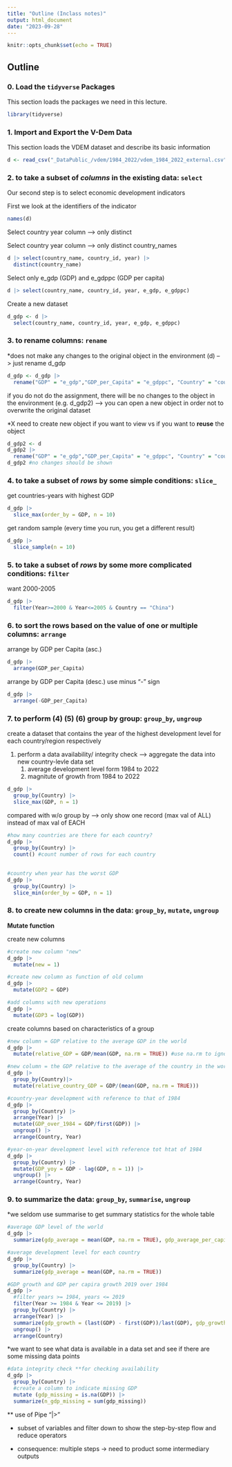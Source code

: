 ```yaml
---
title: "Outline (Inclass notes)"
output: html_document
date: "2023-09-28"
---
```


```r
knitr::opts_chunk$set(echo = TRUE)
```

## Outline

### 0. Load the `tidyverse` Packages

This section loads the packages we need in this lecture.

```r
library(tidyverse)
```

### 1. Import and Export the V-Dem Data

This section loads the VDEM dataset and describe its basic information

```r
d <- read_csv("_DataPublic_/vdem/1984_2022/vdem_1984_2022_external.csv")
```

### 2. to take a subset of *columns* in the existing data: `select`

Our second step is to select economic development indicators

First we look at the identifiers of the indicator

```r
names(d)
```

Select country year column --\> only distinct

Select country year column --\> only distinct country_names

```r
d |> select(country_name, country_id, year) |>
  distinct(country_name)
```

Select only e_gdp (GDP) and e_gdppc (GDP per capita)

```r
d |> select(country_name, country_id, year, e_gdp, e_gdppc)
```

Create a new dataset

```r
d_gdp <- d |>
  select(country_name, country_id, year, e_gdp, e_gdppc)
```

### 3. to rename columns: `rename`

\*does not make any changes to the original object in the environment (d) --\> just rename d_gdp

```r
d_gdp <- d_gdp |>
  rename("GDP" = "e_gdp","GDP_per_Capita" = "e_gdppc", "Country" = "country_name", "ID" = "country_id", "Year" = "year")
```

if you do not do the assignment, there will be no changes to the object in the environment (e.g. d_gdp2) --\> you can open a new object in order not to overwrite the original dataset

\*X need to create new object if you want to view vs if you want to **reuse** the object

```r
d_gdp2 <- d
d_gdp2 |>
  rename("GDP" = "e_gdp","GDP_per_Capita" = "e_gdppc", "Country" = "country_name", "ID" = "country_id", "Year" = "year")
d_gdp2 #no changes should be shown
```

### 4. to take a subset of *rows* by some simple conditions: `slice_`

get countries-years with highest GDP

```r
d_gdp |>
  slice_max(order_by = GDP, n = 10)
```

get random sample (every time you run, you get a different result)

```r
d_gdp |>
  slice_sample(n = 10)

```

### 5. to take a subset of *rows* by some more complicated conditions: `filter`

want 2000-2005

```r
d_gdp |>
  filter(Year>=2000 & Year<=2005 & Country == "China")
```

### 6. to sort the rows based on the value of one or multiple columns: `arrange`

arrange by GDP per Capita (asc.)

```r
d_gdp |>
  arrange(GDP_per_Capita)
```

arrange by GDP per Capita (desc.) use minus "-" sign

```r
d_gdp |>
  arrange(-GDP_per_Capita)
```

### 7. to perform (4) (5) (6) group by group: `group_by`, `ungroup`

create a dataset that contains the year of the highest development level for each country/region respectively

1.  perform a data availability/ integrity check --\> aggregate the data into new country-levle data set
    1.  average development level form 1984 to 2022
    2.  magnitute of growth from 1984 to 2022

```r
d_gdp |>
  group_by(Country) |>
  slice_max(GDP, n = 1)
```

compared with w/o group by --\> only show one record (max val of ALL) instead of max val of EACH

```r
#how many countries are there for each country?
d_gdp |>
  group_by(Country) |>
  count() #count number of rows for each country
  
```

```r
#country when year has the worst GDP
d_gdp |>
  group_by(Country) |>
  slice_min(order_by = GDP, n = 1)
```

### 8. to create new columns in the data: `group_by`, `mutate`, `ungroup`

**Mutate function**

create new columns

```r
#create new column "new"
d_gdp |>
  mutate(new = 1)

#create new column as function of old column
d_gdp |>
  mutate(GDP2 = GDP)

#add columns with new operations
d_gdp |>
  mutate(GDP3 = log(GDP))
```

create columns based on characteristics of a group

```r
#new column = GDP relative to the average GDP in the world
d_gdp |>
  mutate(relative_GDP = GDP/mean(GDP, na.rm = TRUE)) #use na.rm to ignore missing values, else NA output
```

```r
#new column = the GDP relative to the average of the country in the world 1984 to 2022
d_gdp |>
  group_by(Country)|>
  mutate(relative_country_GDP = GDP/(mean(GDP, na.rm = TRUE)))
```

```r
#country-year development with reference to that of 1984
d_gdp |>
  group_by(Country) |>
  arrange(Year) |>
  mutate(GDP_over_1984 = GDP/first(GDP)) |>
  ungroup() |>
  arrange(Country, Year)
```

```r
#year-on-year development level with reference tot htat of 1984
d_gdp |>
  group_by(Country) |>
  mutate(GDP_yoy = GDP - lag(GDP, n = 1)) |>
  ungroup() |>
  arrange(Country, Year)

```

### 9. to summarize the data: `group_by`, `summarise`, `ungroup`

\*we seldom use summarise to get summary statistics for the whole table

```r
#average GDP level of the world
d_gdp |>
  summarize(gdp_average = mean(GDP, na.rm = TRUE), gdp_average_per_capita = mean(GDP_per_Capita, na.rm = TRUE))
```

```r
#average development level for each country
d_gdp |>
  group_by(Country) |>
  summarize(gdp_average = mean(GDP, na.rm = TRUE))
```

```r
#GDP growth and GDP per capira growth 2019 over 1984
d_gdp |>
  #filter years >= 1984, years <= 2019
  filter(Year >= 1984 & Year <= 2019) |>
  group_by(Country) |>
  arrange(Year) |>
  summarize(gdp_growth = (last(GDP) - first(GDP))/last(GDP), gdp_growth_per_capita = (last(GDP_per_Capita) - first(GDP_per_Capita))/last(GDP_per_Capita)) |>
  ungroup() |>
  arrange(Country)
```

\*we want to see what data is available in a data set and see if there are some missing data points

```r
#data integrity check **for checking availability
d_gdp |>
  group_by(Country) |>
  #create a column to indicate missing GDP
  mutate (gdp_missing = is.na(GDP)) |>
  summarize(n_gdp_missing = sum(gdp_missing))
```

\*\* use of Pipe "\|\>"

-   subset of variables and filter down to show the step-by-step flow and reduce operators

-   consequence: multiple steps -\> need to product some intermediary outputs
